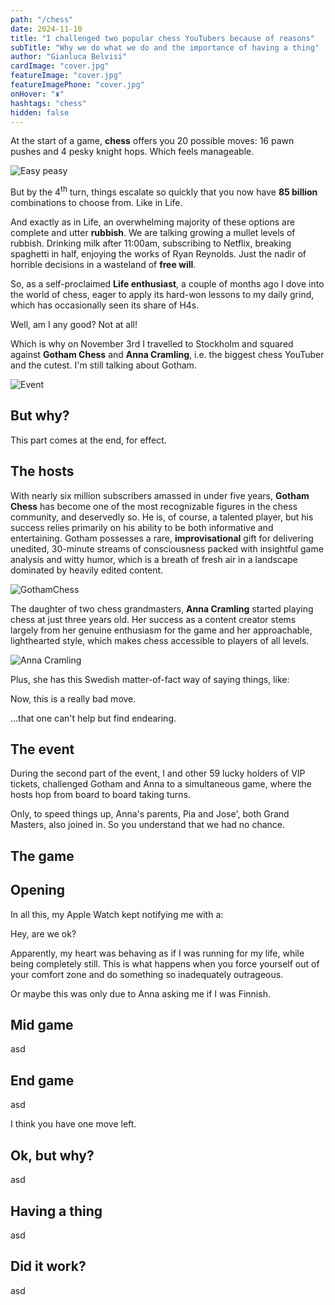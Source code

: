 ```yaml
---
path: "/chess"
date: 2024-11-10
title: "I challenged two popular chess YouTubers because of reasons"
subTitle: "Why we do what we do and the importance of having a thing"
author: "Gianluca Belvisi"
cardImage: "cover.jpg"
featureImage: "cover.jpg"
featureImagePhone: "cover.jpg"
onHover: "♜"
hashtags: "chess"
hidden: false
---
```



At the start of a game, **chess** offers you 20 possible moves: 16 pawn pushes and 4 pesky knight hops. Which feels manageable.

![Easy peasy](opening.png)

But by the 4<sup>th</sup> turn, things escalate so quickly that you now have **85 billion** combinations to choose from. Like in Life.

And exactly as in Life, an overwhelming majority of these options are complete and utter **rubbish**. We are talking growing a mullet levels of rubbish. Drinking milk after 11:00am, subscribing to Netflix, breaking spaghetti in half, enjoying the works of Ryan Reynolds. Just the nadir of horrible decisions in a wasteland of **free will**.

So, as a self-proclaimed **Life enthusiast**, a couple of months ago I dove into the world of chess, eager to apply its hard-won lessons to my daily grind, which has occasionally seen its share of H4s.

Well, am I any good? Not at all!

Which is why on November 3rd I travelled to Stockholm and squared against **Gotham Chess** and **Anna Cramling**, i.e. the biggest chess YouTuber and the cutest. I'm still talking about Gotham.

![Event](event.png)

## But why?

This part comes at the end, for effect.

## The hosts

With nearly six million subscribers amassed in under five years, **Gotham Chess** has become one of the most recognizable figures in the chess community, and deservedly so. He is, of course, a talented player, but his success relies primarily on his ability to be both informative and entertaining. Gotham possesses a rare, **improvisational** gift for delivering unedited, 30-minute streams of consciousness packed with insightful game analysis and witty humor, which is a breath of fresh air in a landscape dominated by heavily edited content.

![GothamChess](gotham.png)

The daughter of two chess grandmasters, **Anna Cramling** started playing chess at just three years old. Her success as a content creator stems largely from her genuine enthusiasm for the game and her approachable, lighthearted style, which makes chess accessible to players of all levels.

![Anna Cramling](anna.png)

Plus, she has this Swedish matter-of-fact way of saying things, like:

<Dialogue>Now, this is a really bad move.</Dialogue>

...that one can't help but find endearing.


## The event

During the second part of the event, I and other 59 lucky holders of VIP tickets, challenged Gotham and Anna to a simultaneous game, where the hosts hop from board to board taking turns.

Only, to speed things up, Anna's parents, Pia and Jose', both Grand Masters, also joined in. So you understand that we had no chance.


## The game

## Opening


In all this, my Apple Watch kept notifying me with a:

<Dialogue>Hey, are we ok?</Dialogue>

Apparently, my heart was behaving as if I was running for my life, while being completely still. This is what happens when you force yourself out of your comfort zone and do something so inadequately outrageous.

Or maybe this was only due to Anna asking me if I was Finnish.

## Mid game

asd

## End game

asd

<Dialogue>I think you have one move left.</Dialogue>

## Ok, but why?

asd

## Having a thing

asd

## Did it work?

asd